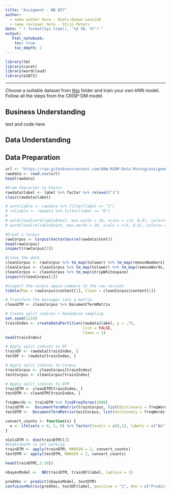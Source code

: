 ---
title: "Assigment - NB DIY"
author:
  - name author here - Niels-Douwe Leusink
  - name reviewer here - Stijn Peters
date: "`r format(Sys.time(), '%d %B, %Y')`"
output:
   html_notebook:
    toc: true
    toc_depth: 2
---


```{r}
library(tm)
library(caret)
library(wordcloud)
library(e1071)
```

---

Choose a suitable dataset from [this](https://github.com/HAN-M3DM-Data-Mining/assignments/tree/master/datasets) folder and train  your own kNN model. Follow all the steps from the CRISP-DM model.


## Business Understanding
text and code here

## Data Understanding
## Data Preparation
```{r}
url <- "https://raw.githubusercontent.com/HAN-M3DM-Data-Mining/assignments/master/datasets/NB-fakenews.csv"
rawdata <- read.csv(url)
head(rawdata)
```

```{r}
#From Character to Factor 
rawdata$label <- label %>% factor %>% relevel("1")
class(rawdata$label)
```

```{r}
# unreliable <- rawdata %>% filter(label == "1")
# reliable <- rawdata %>% filter(label == "0")
# 
# wordcloud(unreliable$text, max.words = 20, scale = c(4, 0.8), colors= c("indianred1","indianred2","indianred3","indianred"))
# wordcloud(reliable$text, max.words = 20, scale = c(4, 0.8), colors= c("lightsteelblue1","lightsteelblue2","lightsteelblue3","lightsteelblue"))
```

```{r}
#Creat a Corpus 
rawCorpus <- Corpus(VectorSource(rawdata$text))
head(rawCorpus)
inspect(rawCorpus[1])
```

```{r}
#clean the data 
cleanCorpus <- rawCorpus %>% tm_map(tolower) %>% tm_map(removeNumbers)
cleanCorpus <- cleanCorpus %>% tm_map(tolower) %>% tm_map(removeWords, stopwords()) %>% tm_map(removePunctuation)
cleanCorpus <- cleanCorpus %>% tm_map(stripWhitespace)
inspect(cleanCorpus[1])
```
```{r}
#inspect the corpus again compare to the raw version
tibble(Raw = rawCorpus$content[1], Clean = cleanCorpus$content[1])
```

```{r}
# Transform the messages into a matrix. 
cleanDTM <- cleanCorpus %>% DocumentTermMatrix
```

```{r}
# Create split indices + Randomize sampling 
set.seed(1234)
trainIndex <- createDataPartition(rawdata$label, p = .75, 
                                  list = FALSE, 
                                  times = 1)
head(trainIndex)
```

```{r}
# Apply split indices to DF
trainDF <- rawdata[trainIndex, ]
testDF <- rawdata[trainIndex, ]

# Apply split indices to Corpus
trainCorpus <- cleanCorpus[trainIndex]
testCorpus <- cleanCorpus[trainIndex]

# Apply split indices to DTM
trainDTM <- cleanDTM[trainIndex, ]
testDTM <- cleanDTM[trainIndex, ]
```

```{r}
freqWords <- trainDTM %>% findFreqTerms(1000)
trainDTM <-  DocumentTermMatrix(trainCorpus, list(dictionary = freqWords))
testDTM <-  DocumentTermMatrix(testCorpus, list(dictionary = freqWords))
```

```{r}
convert_counts <- function(x) {
  x <- ifelse(x > 0, 1, 0) %>% factor(levels = c(0,1), labels = c("No", "Yes"))
}

nColsDTM <- dim(trainDTM)[2]
#Underneath is not working  
trainDTM <- apply(trainDTM, MARGIN = 2, convert_counts)
testDTM <- apply(testDTM, MARGIN = 2, convert_counts)

head(trainDTM[,1:10])
```

```{r}
nbayesModel <-  NB(trainDTM, trainDF$label, laplace = 1)

predVec <- predict(nbayesModel, testDTM)
confusionMatrix(predVec, testDF$label, positive = "1", dnn = c("Prediction", "True"))
```

